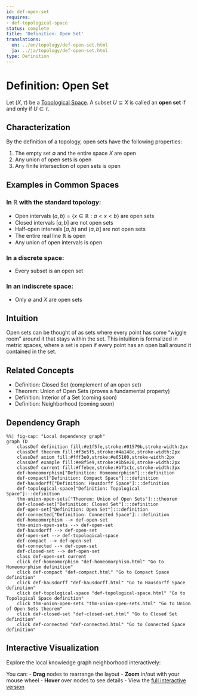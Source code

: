 ```yaml
---
id: def-open-set
requires:
- def-topological-space
status: complete
title: 'Definition: Open Set'
translations:
  en: ../en/topology/def-open-set.html
  ja: ../ja/topology/def-open-set.html
type: Definition
---
```


# Definition: Open Set {#def-open-set}

Let $(X, \tau)$ be a [Topological Space](def-topological-space.qmd). A subset $U \subseteq X$ is called an **open set** if and only if $U \in \tau$.

## Characterization

By the definition of a topology, open sets have the following properties:

1. The empty set $\emptyset$ and the entire space $X$ are open
2. Any union of open sets is open
3. Any finite intersection of open sets is open

## Examples in Common Spaces

### In $\mathbb{R}$ with the standard topology:
- Open intervals $(a, b) = \{x \in \mathbb{R} : a < x < b\}$ are open sets
- Closed intervals $[a, b]$ are not open sets
- Half-open intervals $[a, b)$ and $(a, b]$ are not open sets
- The entire real line $\mathbb{R}$ is open
- Any union of open intervals is open

### In a discrete space:
- Every subset is an open set

### In an indiscrete space:
- Only $\emptyset$ and $X$ are open sets

## Intuition

Open sets can be thought of as sets where every point has some "wiggle room" around it that stays within the set. This intuition is formalized in metric spaces, where a set is open if every point has an open ball around it contained in the set.

## Related Concepts

- Definition: Closed Set (complement of an open set)
- Theorem: Union of Open Sets (proves a fundamental property)
- Definition: Interior of a Set (coming soon)
- Definition: Neighborhood (coming soon)

## Dependency Graph

```mermaid
%%| fig-cap: "Local dependency graph"
graph TD
    classDef definition fill:#e1f5fe,stroke:#01579b,stroke-width:2px
    classDef theorem fill:#f3e5f5,stroke:#4a148c,stroke-width:2px
    classDef axiom fill:#fff3e0,stroke:#e65100,stroke-width:2px
    classDef example fill:#e8f5e9,stroke:#1b5e20,stroke-width:2px
    classDef current fill:#ffebee,stroke:#b71c1c,stroke-width:3px
    def-homeomorphism["Definition: Homeomorphism"]:::definition
    def-compact["Definition: Compact Space"]:::definition
    def-hausdorff["Definition: Hausdorff Space"]:::definition
    def-topological-space["Definition: Topological Space"]:::definition
    thm-union-open-sets["Theorem: Union of Open Sets"]:::theorem
    def-closed-set["Definition: Closed Set"]:::definition
    def-open-set["Definition: Open Set"]:::definition
    def-connected["Definition: Connected Space"]:::definition
    def-homeomorphism --> def-open-set
    thm-union-open-sets --> def-open-set
    def-hausdorff --> def-open-set
    def-open-set --> def-topological-space
    def-compact --> def-open-set
    def-connected --> def-open-set
    def-closed-set --> def-open-set
    class def-open-set current
    click def-homeomorphism "def-homeomorphism.html" "Go to Homeomorphism definition"
    click def-compact "def-compact.html" "Go to Compact Space definition"
    click def-hausdorff "def-hausdorff.html" "Go to Hausdorff Space definition"
    click def-topological-space "def-topological-space.html" "Go to Topological Space definition"
    click thm-union-open-sets "thm-union-open-sets.html" "Go to Union of Open Sets theorem"
    click def-closed-set "def-closed-set.html" "Go to Closed Set definition"
    click def-connected "def-connected.html" "Go to Connected Space definition"
```

## Interactive Visualization

Explore the local knowledge graph neighborhood interactively:

::: {.graph-viz data-id="def-open-set" data-width="700" data-height="500"}
:::

You can:
- **Drag** nodes to rearrange the layout
- **Zoom** in/out with your mouse wheel
- **Hover** over nodes to see details
- View the [full interactive version](../../output/interactive/def-open-set.html){target="_blank"}